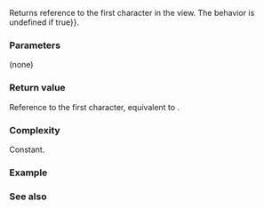 {{cpp/string/basic_string_view/title|front}}
{{cpp/string/basic_string_view/navbar}}
{{dcl begin}}
{{dcl|since=c++17|
constexpr const_reference front() const;
}}
{{dcl end}}

Returns reference to the first character in the view. The behavior is undefined if {{c|empty() {{==}} true}}.

===Parameters===
(none)

===Return value===
Reference to the first character, equivalent to {{c|operator[](0)}}.

===Complexity===
Constant.

===Example===
{{example|code=
#include &lt;iostream&gt;
#include &lt;string_view&gt;

int main()
{
    for (std::string_view str{"ABCDEF"}; !str.empty(); str.remove_prefix(1))
        std::cout &lt;&lt; str.front() &lt;&lt; ' ' &lt;&lt; str &lt;&lt; '\n';
}
|output=
A ABCDEF
B BCDEF
C CDEF
D DEF
E EF
F F
}}

===See also===
{{dsc begin}}
{{dsc inc|cpp/string/basic_string_view/dsc back}}
{{dsc inc|cpp/string/basic_string_view/dsc empty}}
{{dsc inc|cpp/string/basic_string/dsc {{SUBPAGENAMEE}}}}
{{dsc end}}

{{langlinks|es|ja|ru|zh}}
